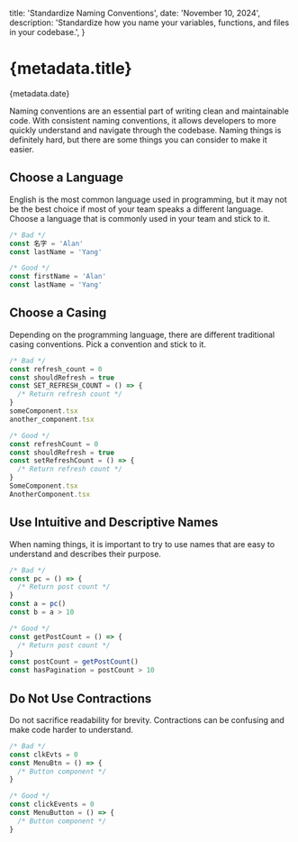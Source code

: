
  title: 'Standardize Naming Conventions',
  date: 'November 10, 2024',
  description:
    'Standardize how you name your variables, functions, and files in your codebase.',
}

# {metadata.title}

<Subheading>{metadata.date}</Subheading>

Naming conventions are an essential part of writing clean and maintainable code. With consistent naming conventions, it allows developers to more quickly understand and navigate through the codebase. Naming things is definitely hard, but there are some things you can consider to make it easier.

## Choose a Language

English is the most common language used in programming, but it may not be the best choice if most of your team speaks a different language. Choose a language that is commonly used in your team and stick to it.

```ts title="single-language" showCopy={false}
/* Bad */
const 名字 = 'Alan'
const lastName = 'Yang'

/* Good */
const firstName = 'Alan'
const lastName = 'Yang'
```

## Choose a Casing

Depending on the programming language, there are different traditional casing conventions. Pick a convention and stick to it.

```ts title="consistent-casing" showCopy={false}
/* Bad */
const refresh_count = 0
const shouldRefresh = true
const SET_REFRESH_COUNT = () => {
  /* Return refresh count */
}
someComponent.tsx
another_component.tsx

/* Good */
const refreshCount = 0
const shouldRefresh = true
const setRefreshCount = () => {
  /* Return refresh count */
}
SomeComponent.tsx
AnotherComponent.tsx
```

## Use Intuitive and Descriptive Names

When naming things, it is important to try to use names that are easy to understand and describes their purpose.

```ts title="descriptive-names" showCopy={false}
/* Bad */
const pc = () => {
  /* Return post count */
}
const a = pc()
const b = a > 10

/* Good */
const getPostCount = () => {
  /* Return post count */
}
const postCount = getPostCount()
const hasPagination = postCount > 10
```

## Do Not Use Contractions

Do not sacrifice readability for brevity. Contractions can be confusing and make code harder to understand.

```ts title="no-contractions" showCopy={false}
/* Bad */
const clkEvts = 0
const MenuBtn = () => {
  /* Button component */
}

/* Good */
const clickEvents = 0
const MenuButton = () => {
  /* Button component */
}
```
